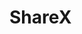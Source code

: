 # ShareX


<Cards>
  <Card
    title="sxcu.net upload error"
    href="sharex/sxcu-error"
    className="bg-dark-card rounded-lg flex items-center justify-center text-center text-[#253540] border-2 border-ntts-blue-light w-[260px] h-[60px] transition-all duration-200 ease-in-out hover:border-ntts-blue-hover hover:scale-[1.02] hover:shadow-lg hover:shadow-ntts-blue/10"
  ></Card>
</Cards>
